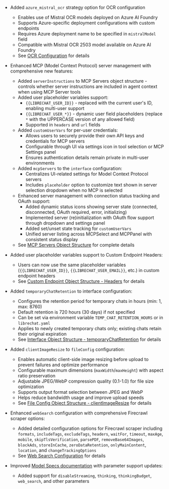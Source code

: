 - Added `azure_mistral_ocr` strategy option for OCR configuration
  - Enables use of Mistral OCR models deployed on Azure AI Foundry
  - Supports Azure-specific deployment configurations with custom endpoints
  - Requires Azure deployment name to be specified in `mistralModel` field
  - Compatible with Mistral OCR 2503 model available on Azure AI Foundry
  - See [OCR Configuration](/docs/configuration/librechat_yaml/object_structure/ocr) for details

- Enhanced MCP (Model Context Protocol) server management with comprehensive new features:
  - Added `serverInstructions` to MCP Servers object structure - controls whether server instructions are included in agent context when using MCP Server tools
  - Added user placeholder variables support:
    - `{{LIBRECHAT_USER_ID}}` - replaced with the current user's ID, enabling multi-user support
    - `{{LIBRECHAT_USER_*}}` - dynamic user field placeholders (replace `*` with the UPPERCASE version of any allowed field)
    - Supported in `headers` and `url` fields
  - Added `customUserVars` for per-user credentials:
    - Allows users to securely provide their own API keys and credentials for MCP servers
    - Configurable through UI via settings icon in tool selection or MCP Settings panel
    - Ensures authentication details remain private in multi-user environments
  - Added `mcpServers` to the `interface` configuration:
    - Centralizes UI-related settings for Model Context Protocol servers
    - Includes `placeholder` option to customize text shown in server selection dropdown when no MCP is selected
  - Enhanced server management with connection status tracking and OAuth support:
    - Added dynamic status icons showing server state (connected, disconnected, OAuth required, error, initializing)
    - Implemented server (re)initialization with OAuth flow support through dropdown and settings panel
    - Added set/unset state tracking for `customUserVars`
    - Unified server listing across MCPSelect and MCPPanel with consistent status display
  - See [MCP Servers Object Structure](/docs/configuration/librechat_yaml/object_structure/mcp_servers) for complete details

- Added user placeholder variables support to Custom Endpoint Headers:
  - Users can now use the same placeholder variables (`{{LIBRECHAT_USER_ID}}`, `{{LIBRECHAT_USER_EMAIL}}`, etc.) in custom endpoint headers
  - See [Custom Endpoint Object Structure - Headers](/docs/configuration/librechat_yaml/object_structure/custom_endpoint#headers) for details

- Added `temporaryChatRetention` to interface configuration:
  - Configures the retention period for temporary chats in hours (min: 1, max: 8760)
  - Default retention is 720 hours (30 days) if not specified
  - Can be set via environment variable `TEMP_CHAT_RETENTION_HOURS` or in `librechat.yaml`
  - Applies to newly created temporary chats only; existing chats retain their original expiration
  - See [Interface Object Structure - temporaryChatRetention](/docs/configuration/librechat_yaml/object_structure/interface#temporarychatretention) for details

- Added `clientImageResize` to `fileConfig` configuration:
  - Enables automatic client-side image resizing before upload to prevent failures and optimize performance
  - Configurable maximum dimensions (`maxWidth`/`maxHeight`) with aspect ratio preservation
  - Adjustable JPEG/WebP compression quality (0.1-1.0) for file size optimization
  - Supports output format selection between JPEG and WebP
  - Helps reduce bandwidth usage and improve upload speeds
  - See [File Config Object Structure - clientImageResize](/docs/configuration/librechat_yaml/object_structure/file_config#clientimageresize) for details

- Enhanced `webSearch` configuration with comprehensive Firecrawl scraper options:
  - Added detailed configuration options for Firecrawl scraper including `formats`, `includeTags`, `excludeTags`, `headers`, `waitFor`, `timeout`, `maxAge`, `mobile`, `skipTlsVerification`, `parsePDF`, `removeBase64Images`, `blockAds`, `storeInCache`, `zeroDataRetention`, `onlyMainContent`, `location`, and `changeTrackingOptions`
  - See [Web Search Configuration](/docs/configuration/librechat_yaml/object_structure/web_search) for details

- Improved [Model Specs documentation](/docs/configuration/librechat_yaml/object_structure/model_specs) with parameter support updates:
  - Added support for `disableStreaming`, `thinking`, `thinkingBudget`, `web_search`, and other parameters
